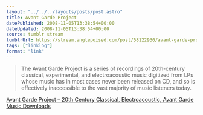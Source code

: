 ```yaml
---
layout: "../../../layouts/posts/post.astro"
title: Avant Garde Project
datePublished: 2008-11-05T13:38:54+00:00
dateUpdated: 2008-11-05T13:38:54+00:00
source: tumblr stream
tumblrUrl: https://stream.anglepoised.com/post/58122930/avant-garde-project-20th-century-classical
tags: ["linklog"]
format: "link"
---
```


> The Avant Garde Project is a series of recordings of 20th-century classical, experimental, and electroacoustic music digitized from LPs whose music has in most cases never been released on CD, and so is effectively inaccessible to the vast majority of music listeners today.

[Avant Garde Project &#8211; 20th Century Classical, Electroacoustic, Avant Garde Music Downloads][1]

[1]: http://ubu.com/sound/agp/

